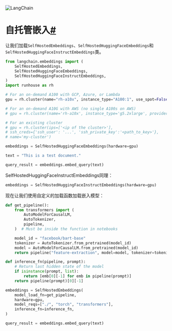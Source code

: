 

<Head>
  <script>
    {
      `(function() {
         var _hmt = _hmt || [];
(function() {
  var hm = document.createElement("script");
  hm.src = "https://hm.baidu.com/hm.js?e60fb290e204e04c5cb6f79b0ac1e697";
  var s = document.getElementsByTagName("script")[0]; 
  s.parentNode.insertBefore(hm, s);
})();
       })();`
    }
  </script>
</Head>

![LangChain](https://pica.zhimg.com/50/v2-56e8bbb52aa271012541c1fe1ceb11a2_r.gif)





自托管嵌入[#](#self-hosted-embeddings "此标题的永久链接")
============================================

让我们加载`SelfHostedEmbeddings`、`SelfHostedHuggingFaceEmbeddings`和`SelfHostedHuggingFaceInstructEmbeddings`类。

```python
from langchain.embeddings import (
    SelfHostedEmbeddings,
    SelfHostedHuggingFaceEmbeddings,
    SelfHostedHuggingFaceInstructEmbeddings,
)
import runhouse as rh

```

```python
# For an on-demand A100 with GCP, Azure, or Lambda
gpu = rh.cluster(name="rh-a10x", instance_type="A100:1", use_spot=False)

# For an on-demand A10G with AWS (no single A100s on AWS)
# gpu = rh.cluster(name='rh-a10x', instance_type='g5.2xlarge', provider='aws')

# For an existing cluster
# gpu = rh.cluster(ips=['<ip of the cluster>'],
# ssh_creds={'ssh_user': '...', 'ssh_private_key':'<path_to_key>'},
# name='my-cluster')

```

```python
embeddings = SelfHostedHuggingFaceEmbeddings(hardware=gpu)

```

```python
text = "This is a test document."

```

```python
query_result = embeddings.embed_query(text)

```

SelfHostedHuggingFaceInstructEmbeddings同理：

```python
embeddings = SelfHostedHuggingFaceInstructEmbeddings(hardware=gpu)

```

现在让我们使用自定义的加载函数加载嵌入模型：

```python
def get_pipeline():
    from transformers import (
        AutoModelForCausalLM,
        AutoTokenizer,
        pipeline,
    )  # Must be inside the function in notebooks

    model_id = "facebook/bart-base"
    tokenizer = AutoTokenizer.from_pretrained(model_id)
    model = AutoModelForCausalLM.from_pretrained(model_id)
    return pipeline("feature-extraction", model=model, tokenizer=tokenizer)

def inference_fn(pipeline, prompt):
    # Return last hidden state of the model
    if isinstance(prompt, list):
        return [emb[0][-1] for emb in pipeline(prompt)]
    return pipeline(prompt)[0][-1]

```

```python
embeddings = SelfHostedEmbeddings(
    model_load_fn=get_pipeline,
    hardware=gpu,
    model_reqs=["./", "torch", "transformers"],
    inference_fn=inference_fn,
)

```

```python
query_result = embeddings.embed_query(text)

```

